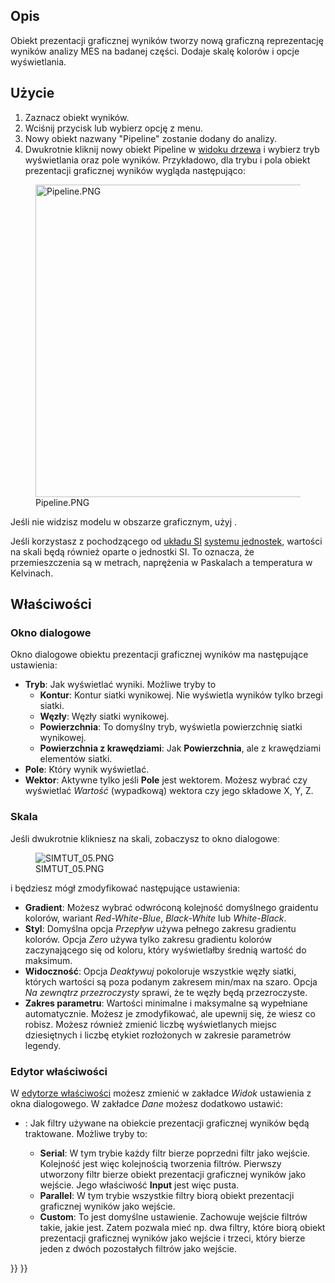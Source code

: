 <languages/>

{{Docnav
|[[FEM_PostApplyChanges/pl|Zastosuj zmiany]]
|[[FEM_PostFilterWarp/pl|Filtr wizualizacji deformacji]]
|[[FEM_Workbench/pl|środowisko pracy MES]]
|IconL=FEM_PostApplyChanges.svg
|IconR=FEM_PostFilterWarp.svg
|IconC=Workbench_FEM.svg
}}

{{GuiCommand/pl
|Name=FEM PostPipelineFromResult
|Name/pl=MES: Prezentacja graficzna wyników
|MenuLocation=Wyniku → Prezentacja graficzna wyników
|Workbenches=[[FEM_Workbench/pl|MES]]
|Version=0.17
|SeeAlso=[[FEM_ResultShow/pl|Pokaż wyniki]], [[FEM_tutorial/pl|Poradnik MES]]
}}

<span id="Description"></span>
==Opis==

Obiekt prezentacji graficznej wyników tworzy nową graficzną reprezentację wyników analizy MES na badanej części. Dodaje skalę kolorów i opcje wyświetlania.

<span id="Usage"></span>
==Użycie==

# Zaznacz obiekt wyników.
# Wciśnij przycisk {{Button|[[Image:FEM_PostPipelineFromResult.svg|16px]] '''Prezentacja graficzna wyników'''}} lub wybierz opcję {{MenuCommand|Wyniki → [[Image:FEM_PostPipelineFromResult.svg|16px]] Prezentacja graficzna wyników}} z menu.
# Nowy obiekt nazwany "Pipeline" zostanie dodany do analizy.
# Dwukrotnie kliknij nowy obiekt Pipeline w [[Tree_view/pl|widoku drzewa]] i wybierz tryb wyświetlania oraz pole wyników. Przykładowo, dla trybu {{Value|Powierzchnia}} i pola {{Value|Naprężenia von Mises}} obiekt prezentacji graficznej wyników wygląda następująco:
[[File:Pipeline.PNG|500px]]

Jeśli nie widzisz modelu w obszarze graficznym, użyj {{MenuCommand|Edycja → Preferencje → Wyświetlanie → Widok 3D → Renderowanie → Kolor podświetlenia}}.

Jeśli korzystasz z pochodzącego od [https://pl.wikipedia.org/wiki/Uk%C5%82ad_SI układu SI] [[Preferences_Editor/pl#Jednostki|systemu jednostek]], wartości na skali będą również oparte o jednostki SI. To oznacza, że przemieszczenia są w metrach, naprężenia w Paskalach a temperatura w Kelvinach.

<span id="Properties"></span>
==Właściwości==

<span id="Dialog_box"></span>
===Okno dialogowe===

Okno dialogowe obiektu prezentacji graficznej wyników ma następujące ustawienia:
* '''Tryb''': Jak wyświetlać wyniki. Możliwe tryby to
** '''Kontur''': Kontur siatki wynikowej. Nie wyświetla wyników tylko brzegi siatki.
** '''Węzły''': Węzły siatki wynikowej.
** '''Powierzchnia''': To domyślny tryb, wyświetla powierzchnię siatki wynikowej.
** '''Powierzchnia z krawędziami''': Jak '''Powierzchnia''', ale z krawędziami elementów siatki.
* '''Pole''': Który wynik wyświetlać.
* '''Wektor''': Aktywne tylko jeśli '''Pole''' jest wektorem. Możesz wybrać czy wyświetlać ''Wartość'' (wypadkową) wektora czy jego składowe X, Y, Z.

<span id="Scale"></span>
===Skala===

Jeśli dwukrotnie klikniesz na skali, zobaczysz to okno dialogoweː

[[File:SIMTUT 05.PNG]]

i będziesz mógł zmodyfikować następujące ustawienia:
* '''Gradient''': Możesz wybrać odwróconą kolejność domyślnego graidentu kolorów, wariant ''Red-White-Blue'', ''Black-White'' lub ''White-Black''.
* '''Styl''': Domyślna opcja ''Przepływ'' używa pełnego zakresu gradientu kolorów. Opcja ''Zero'' używa tylko zakresu gradientu kolorów zaczynającego się od koloru, który wyświetlałby średnią wartość do maksimum.
* '''Widoczność''': Opcja ''Deaktywuj'' pokoloruje wszystkie węzły siatki, których wartości są poza podanym zakresem min/max na szaro. Opcja ''Na zewnątrz przezroczysty'' sprawi, że te węzły będą przezroczyste.
* '''Zakres parametru''': Wartości minimalne i maksymalne są wypełniane automatycznie. Możesz je zmodyfikować, ale upewnij się, że wiesz co robisz. Możesz również zmienić liczbę wyświetlanych miejsc dziesiętnych i liczbę etykiet rozłożonych w zakresie parametrów legendy.

<span id="Property_Editor"></span>
===Edytor właściwości===

W [[Property_editor/pl|edytorze właściwości]] możesz zmienić w zakładce ''Widok'' ustawienia z okna dialogowego. W zakładce ''Dane'' możesz dodatkowo ustawić:
* {{PropertyData|Mode}}: Jak filtry używane na obiekcie prezentacji graficznej wyników będą traktowane. Możliwe tryby to:
** '''Serial''': W tym trybie każdy filtr bierze poprzedni filtr jako wejście. Kolejność jest więc kolejnością tworzenia filtrów. Pierwszy utworzony filtr bierze obiekt prezentacji graficznej wyników jako wejście. Jego właściwość '''Input''' jest więc pusta.
** '''Parallel''': W tym trybie wszystkie filtry biorą obiekt prezentacji graficznej wyników jako wejście.
** '''Custom''': {{Version/pl|0.20}} To jest domyślne ustawienie. Zachowuje wejście filtrów takie, jakie jest. Zatem pozwala mieć np. dwa filtry, które biorą obiekt prezentacji graficznej wyników jako wejście i trzeci, który bierze jeden z dwóch pozostałych filtrów jako wejście.


{{Docnav
|[[FEM_PostApplyChanges/pl|Zastosuj zmiany]]
|[[FEM_PostFilterWarp/pl|Filtr wizualizacji deformacji]]
|[[FEM_Workbench/pl|środowisko pracy MES]]
|IconL=FEM_PostApplyChanges.svg
|IconR=FEM_PostFilterWarp.svg
|IconC=Workbench_FEM.svg
}}

{{FEM Tools navi{{#translation:}}}}
{{Userdocnavi{{#translation:}}}}